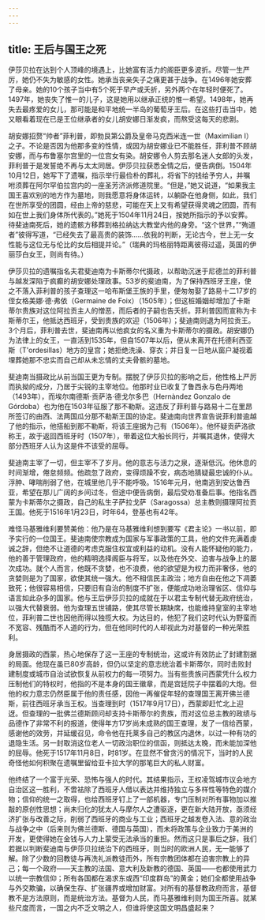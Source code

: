 ```yaml
---
---
---
```

title: 王后与国王之死
---




伊莎贝拉在达到个人顶峰的境遇上，比她富有活力的阁臣更多波折。尽管一生严厉，她仍不失为敏感的女性。她承当丧亲失子之痛更甚于战争。在1496年她安葬了母亲。她的10个孩子当中有5个死于早产或夭折，另外两个在年轻时便死了。1497年，她丧失了惟一的儿子，这是她用以继承正统的惟一希望。1498年，她再失去最疼爱的女儿，那可能是和平地统一半岛的葡萄牙王后。在这些打击当中，她又眼看着现在已是王位继承者的女儿胡安娜日渐发疯，而熬受这每天的悲剧。

胡安娜招赘“帅者”菲利普，即勃艮第公爵及皇帝马克西米连一世（Maximilian I）之子。不论是否因为他那多变的性情，或因为胡安娜业已不能胜任，菲利普不顾胡安娜，而与布鲁塞尔宫里的一位宫女有染。胡安娜令人剪去那名迷人女郎的头发，菲利普于是发誓绝不再与太太同居。伊莎贝拉获悉全情之后，便告病倒。1504年10月12日，她写下了遗嘱，指示举行最俭朴的葬礼，将省下的钱给予穷人，并嘱咐须葬在阿尔罕伯拉宫内的一座圣芳济派修道院里。“但是，”她又说道，“如果我主国王喜欢别的地方作为墓地，则我愿意将身体运转，以躺卧在他身侧，如此，我们在世所享受的团圆，经由上帝的慈悲，可能在天上又有希望获得灵魂之团圆，而有如在世上我们身体所代表的。”她死于1504年11月24日，按她所指示的予以安葬。待斐迪南死后，她的遗骸方移葬到格拉纳达大教堂内他的身旁。“这个世界，”“殉道者”彼得写道，“已经失去了最高贵的装饰……依我的判断，无论古今，世上无一女性能与这位无与伦比的女后相提并论。”（瑞典的玛格丽特距离彼得过遥，英国的伊丽莎白女王，则尚有待。）

伊莎贝拉的遗嘱指名夫君斐迪南为卡斯蒂尔代摄政，以帮助沉迷于尼德兰的菲利普与越发深陷于疯癫的胡安娜处理政事。53岁的斐迪南，为了保持西班牙王座，使之不落入菲利普的孩子查理这一哈布斯堡王族的手里，便匆匆娶了路易十二17岁的侄女格美娜·德·弗依（Germaine de Foix）（1505年）；但这桩婚姻却增加了卡斯蒂尔贵族对这位阿拉贡主人的憎恶，而后者的子嗣也告夭折。菲利普因而宣称为卡斯蒂尔王，他抵达西班牙，受到贵族的欢迎（1506年）；斐迪南则退为阿拉贡王。3个月后，菲利普去世，斐迪南再以他疯女的名义重为卡斯蒂尔的摄政。胡安娜仍为法律上的女王，一直活到1535年，但自1507年以后，便从未离开在托德利西亚斯（T'ordesillas）地方的皇宫；她拒绝洗澡、穿衣；并日复一日地从窗户凝视着埋葬她那不忠实而自己却从未忘情的丈夫骨骸的墓地。

斐迪南当摄政比从前当国王更为专制。摆脱了伊莎贝拉的影响之后，他性格上严厉而执拗的成分，乃居于尖锐的主宰地位。他那时业已收复了鲁西永与色丹两地（1493年），而埃尔南德斯·贡萨洛·德戈尔多巴（Hernàndez Gonzalo de Górdoba）也为他在1503年征服了那不勒斯。这违反了菲利普与路易十二在里昂所签订的由西、法两国瓜分那不勒斯王国的协定。斐迪南向世界宣告说菲利普逾越了他的指示，他搭船到那不勒斯，将该王座据为己有（1506年）。他怀疑贡萨洛欲称王，故于返回西班牙时（1507年），带着这位大船长同行，并嘱其退休，使得大部分西班牙人认为这是件不该受的屈辱。

斐迪南主宰了一切，但主宰不了岁月。他的意志与活力之泉，逐渐低沉。他休息的时间渐增，倦怠频频。他疏忽了政府，变得烦躁不安，病态地猜疑最忠诚的仆从。浮肿、哮喘削弱了他，在城里他几乎不能呼吸。1516年元月，他南逃到安达鲁西亚，希望在那儿广阔的乡间过冬，但途中便告病倒，最后受劝准备后事。他指名西蒙为卡斯蒂尔之摄政，自己的私生子萨拉戈萨（Saragossa）总主教则摄理阿拉贡王国。他死于1516年1月23日，时年64，登基也有42年。

难怪马基雅维利要赞美他：他乃是在马基雅维利想到要写《君主论》一书以前，即予实行的一位国王。斐迪南使宗教成为国家与军事政策的工具，他的文件充满着虔诚之辞，但绝不让道德的考虑克服住权宜或利益的动机。没有人能怀疑他的能力，他的善于管理政府，他的精明选择阁臣与将军，以及他在外交、迫害与战争上的屡次成功。就个人而言，他既不贪婪，也不浪费，他的欲望是为权力而非奢侈，他的贪婪则是为了国家，欲使其统一强大。他不相信民主政治；地方自由在他之下凋萎致死；他很容易相信，只要旧有自治的制度不扩张，便能成功地治理省区、信仰与语言如此杂多的国家。他与王后伊莎贝拉的成就在于以君主专制代替无政府统治，以强大代替衰弱。他为查理五世铺路，使其尽管长期缺席，也能维持皇室的主宰地位，菲利普二世也因他而得以独揽大权。为达目的，他犯了我们这时代认为野蛮而不宽容、残酷而不人道的行为，但在他同时代的人却视此为对基督的一种光荣胜利。

身居摄政的西蒙，热心地保存了这一王座的专制统治，这或许有效防止了封建割据的局面。他现在虽已80岁高龄，但仍以坚定的意志统治着卡斯蒂尔，同时击败封建制度或城市自治试欲恢复从前权力的每一项努力。当有些贵族问西蒙凭什么权力压制他们的特权时，他指的不是本身的国王徽章，而是宫廷院子中摆着的大炮。但他的权力意志仍然臣属于他的责任感，因他一再催促年轻的查理国王离开佛兰德斯，前往西班牙承当王权。当查理到时（1517年9月17日），西蒙即赶忙北上迎迓。但查理的一批佛兰德斯顾问却支持卡斯蒂尔的贵族，而对这位总主教的政绩与品德作了非常不利的报道，使得年方17岁尚未成熟的国王查理，发了一信给西蒙，感谢他的效劳，并延缓召见，命令他在托莱多自己的教区内退休，以过一种有功的退隐生活。另一封取消这位老人一切政治职位的信函，则抵达太晚，而未能加深他的屈辱。他死于1517年11月8日，时81岁。在显然不曾贪污的情况下，当时的人民奇怪他如何积聚在遗嘱里留给亚卡拉大学的那笔巨大的私人财富。

他终结了一个富于光荣、恐怖与强人的时代。其结果指示，王权凌驾城市议会地方自治区这一胜利，不啻袪除了西班牙人借以表达并维持独立与多样性等特色的媒介物；信仰的统一之取得，也给西班牙钉上了一部机器，专门压制对所有事物加以推敲的原创性思想；尚未归化的犹太人与摩尔人之遭驱逐，更在新大陆开放，亟须经济扩张与改善之际，削弱了西班牙的商业与工业；西班牙之越发卷入法、意的政治与战争之中（后来则为佛兰德斯、德国与英国），而未将政策与企业致力于美洲的开发，更使得她在金钱与人力上蒙受无法承当的重担。然而这只是事后之辞，我们若据以判断斐迪南与伊莎贝拉统治下的西班牙，则当时的欧洲人民，无一能够了解。除了少数的回教徒与再洗礼派教徒而外，所有宗教团体都在迫害宗教上的异己；每一个政府——天主教的法国、意大利及新教的德国、英国——也都使用武力以统一宗教信仰；所有各国都在渴求东或西“印度群岛”的黄金；她们全都使用战争与外交欺骗，以确保生存、扩张疆界或增加财富。对所有的基督教政府而言，基督教不是方法原则，而是统治方法。基督为人民，而马基雅维利则为国王所喜。就某些尺度而言，一国之内不乏文明之人，但谁将使这国文明昌盛起来？